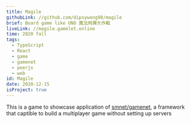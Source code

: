 ```yaml
---
title: Magile
githubLink: //github.com/dipsywong98/magile
brief: Board game like UNO 魔法飛彈大作戰
liveLink: //magile.gamelet.online
time: 2020 fall
tags:
  - TypeScript
  - React
  - game
  - gamenet
  - peerjs
  - web
id: Magile
date: 2020-12-15
isProject: true
---
```


This is a game to showcase application of [smnet/gamenet](/posts/smnet%20&%20gamenet), a framework that captible to build a multiplayer game without setting up servers
